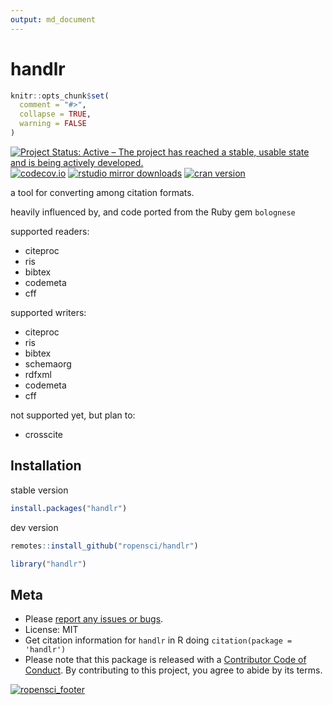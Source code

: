 ```yaml
---
output: md_document
---
```


handlr
======

```r
knitr::opts_chunk$set(
  comment = "#>",
  collapse = TRUE,
  warning = FALSE
)
```

[![Project Status: Active – The project has reached a stable, usable state and is being actively developed.](https://www.repostatus.org/badges/latest/active.svg)](https://www.repostatus.org/#active)
[![codecov.io](https://codecov.io/github/ropensci/handlr/coverage.svg?branch=master)](https://app.codecov.io/github/ropensci/handlr?branch=master)
[![rstudio mirror downloads](https://cranlogs.r-pkg.org/badges/handlr)](https://github.com/r-hub/cranlogs.app)
[![cran version](https://www.r-pkg.org/badges/version/handlr)](https://cran.r-project.org/package=handlr)


a tool for converting among citation formats.

heavily influenced by, and code ported from the Ruby gem `bolognese`

supported readers:

- citeproc
- ris
- bibtex
- codemeta
- cff

supported writers:

- citeproc
- ris
- bibtex
- schemaorg
- rdfxml
- codemeta
- cff

not supported yet, but plan to:

- crosscite

## Installation

stable version

```r
install.packages("handlr")
```

dev version

```r
remotes::install_github("ropensci/handlr")
```

```r
library("handlr")
```

## Meta

* Please [report any issues or bugs](https://github.com/ropensci/handlr/issues).
* License: MIT
* Get citation information for `handlr` in R doing `citation(package = 'handlr')`
* Please note that this package is released with a [Contributor Code of Conduct](https://ropensci.org/code-of-conduct/). By contributing to this project, you agree to abide by its terms.

[![ropensci_footer](https://ropensci.org/public_images/github_footer.png)](https://ropensci.org)
